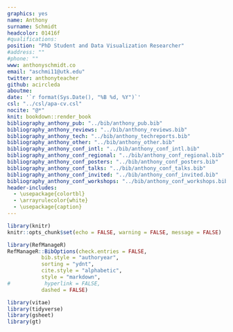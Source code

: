 ```yaml
---
graphics: yes
name: Anthony
surname: Schmidt
headcolor: 01416f
#qualifications: 
position: "PhD Student and Data Visualization Researcher"
#address: ""
#phone: ""
www: anthonyschmidt.co
email: "aschmi11@utk.edu"
twitter: anthonyteacher
github: acircleda
aboutme:
date: '`r format(Sys.Date(), "%B %d, %Y")`'
csl: "../csl/apa-cv.csl"
nocite: "@*"
knit: bookdown::render_book
bibliography_anthony_pub: "../bib/anthony_pub.bib"
bibliography_anthony_reviews: "../bib/anthony_reviews.bib"
bibliography_anthony_tech: "../bib/anthony_techreports.bib"
bibliography_anthony_other: "../bib/anthony_other.bib"
bibliography_anthony_conf_intl: "../bib/anthony_conf_intl.bib"
bibliography_anthony_conf_regional: "../bib/anthony_conf_regional.bib"
bibliography_anthony_conf_posters: "../bib/anthony_conf_posters.bib"
bibliography_anthony_conf_talks: "../bib/anthony_conf_talks.bib"
bibliography_anthony_conf_invited: "../bib/anthony_conf_invited.bib"
bibliography_anthony_conf_workshops: "../bib/anthony_conf_workshops.bib"
header-includes:
  - \usepackage{colortbl}
  - \arrayrulecolor{white}
  - \usepackage{caption}
---
```


```r
library(knitr)
knitr::opts_chunk$set(echo = FALSE, warning = FALSE, message = FALSE)

library(RefManageR)
RefManageR::BibOptions(check.entries = FALSE,
           bib.style = "authoryear",
           sorting = "ydnt",
           cite.style = "alphabetic",
           style = "markdown",
#           hyperlink = FALSE,
           dashed = FALSE)

library(vitae)
library(tidyverse)
library(gsheet)
library(gt)
```
